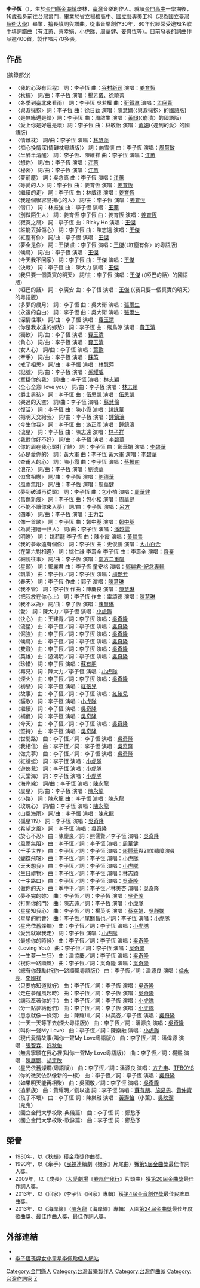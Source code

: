 {{blpunsourced|time=2019-11-02}}
{{藝人
| name = 李子恆
| type = 作曲人
|image=  
|occupation= 曲詞作家
|years_active= 1980年至今
|birth_name=
| other_names = 
|birth_date= {{birth year and age|1957}}
|birth_place= {{ROC|福建省}}[[金門縣|金門縣]]
|death_date= 
|death_place= 
| nationality =  {{ROC}}
| spouse =
|母校= 
*[[桃園市立楊梅高級中等學校|省立楊梅高中]]畢業
*[[國立臺灣藝術大學|國立藝術專科學校]]美工科畢業
| award = 
| imdb = 01540107
}}

'''李子恆'''（{{bd|1957年||||L李}}），生於[[金門縣|金門縣]][[金湖鎮|金湖鎮]]瓊林，[[臺灣|臺灣]]音樂創作人。就讀[[金門高中|金門高中]]一學期後，16歲孤身前往台灣奮鬥，畢業於[[桃園市立楊梅高級中等學校|省立楊梅高中]]、[[國立臺灣藝術大學|國立藝專]]美工科（現為[[國立臺灣藝術大學|國立臺灣藝術大學]]）畢業，擅長填詞與譜曲。從事音樂創作30年，80年代經常受邀知名歌手填詞譜曲（有[[江蕙|江蕙]]、[[蔡幸娟|蔡幸娟]]、[[小虎隊|小虎隊]]、[[周華健|周華健]]、[[姜育恆|姜育恆]]等）。目前發表的詞曲作品逾400首，製作唱片70多張。

==作品== 
(摘錄部分)
*〈我的心沒有回程〉 詞：李子恆 曲：[[谷村新司|谷村新司]] 演唱：[[姜育恆|姜育恆]]
*〈秋蟬〉 詞/曲：李子恆 演唱：[[楊芳儀|楊芳儀]]、[[徐曉菁|徐曉菁]]
*〈冬季到臺北來看雨〉 詞：李子恆 吳若權 曲：[[靳鐵章|靳鐵章]] 演唱：[[孟庭葦|孟庭葦]]
*〈與淚擁抱〉詞：李子恆 曲：徐日勤 演唱：[[陳慧嫻|陳慧嫻]](〈與淚擁抱〉的國語版)
*〈是無緣還是錯〉詞：李子恆 曲：周啟生 演唱：[[黃翊_(香港)|黃翊]](〈崩潰〉的國語版)
*〈愛上你是好還是壞〉詞：李子恆 曲：林敏怡 演唱：[[黃翊_(香港)|黃翊]](〈遲到的愛〉的國語版)
*〈情難枕〉 詞/曲：李子恆 演唱：[[林慧萍|林慧萍]]
*〈痴心換情深(情難枕粵語版)〉 詞：向雪懷 曲：李子恆 演唱：[[周慧敏|周慧敏]]
*〈半醉半清醒〉 詞：李子恆、陳維祥 曲：李子恆 演唱：[[江蕙|江蕙]]
*〈想你〉 詞/曲：李子恆 演唱：[[江蕙|江蕙]]
*〈秘密〉 詞/曲：李子恆 演唱：[[江蕙|江蕙]]
*〈夢前塵〉 詞：吳念真 曲：李子恆 演唱：[[江蕙|江蕙]]
*〈等愛的人〉詞：李子恆 曲：姜育恆 演唱：[[姜育恆|姜育恆]]
*〈繼續的走〉 詞：李子恆 曲：林威德 演唱：[[姜育恆|姜育恆]]
*〈我是個很容易掏心的人〉 詞/曲：李子恆 演唱：[[姜育恆|姜育恆]]
*〈借口〉 詞：林振強 曲：李子恆 演唱：[[王菲|王菲]]
*〈別做陌生人〉 詞：姜育恆 李子恆 曲：姜育恆 演唱：[[姜育恆|姜育恆]]
*〈寂寞之鴿〉 詞：李子恆 曲：Ricky Ho 演唱：[[王傑_(歌手)|王傑]]
*〈誰能丟掉傷心〉 詞：李子恆 曲：陳志遠 演唱：[[王傑_(歌手)|王傑]]
*〈紅塵有你〉 詞/曲：李子恆 演唱：[[王傑_(歌手)|王傑]]
*〈夢全是你〉 詞：王傑 曲：李子恆 演唱：[[王傑_(歌手)|王傑]](〈紅塵有你〉的粵語版)
*〈候鳥〉 詞/曲：李子恆 演唱：[[王傑_(歌手)|王傑]]
*〈今天我不回家〉 詞：李子恆 曲：王傑 演唱：[[王傑_(歌手)|王傑]]
*〈決戰〉 詞：李子恆 曲：陳大力 演唱：[[王傑_(歌手)|王傑]]
*〈我只要一個真實的明天〉 詞/曲：李子恆 演唱：[[王傑_(歌手)|王傑]] (〈啞巴的話〉的國語版)
*〈啞巴的話〉 詞：李廣安 曲：李子恆 演唱：[[王傑_(歌手)|王傑]] (〈我只要一個真實的明天〉的粵語版）
*〈多夢的歲月〉 詞：李子恆 曲：吳大衛 演唱：[[張雨生|張雨生]]
*〈永遠的自由〉 詞：李子恆 曲：吳大衛 演唱：[[張雨生|張雨生]]
*〈深情往事〉 詞/曲：李子恆 演唱：[[費玉清|費玉清]]
*〈你是我永遠的鄉愁〉 詞：李子恆 曲：飛鳥涼 演唱：[[費玉清|費玉清]]
*〈獨飲〉 詞/曲：李子恆 演唱：[[費玉清|費玉清]]
*〈負心〉 詞/曲：李子恆 演唱：[[費玉清|費玉清]]
*〈女人心〉 詞/曲：李子恆 演唱：[[葉歡|葉歡]]
*〈牽手〉 詞/曲：李子恆 演唱：[[蘇芮|蘇芮]]
*〈戒了相思〉 詞/曲：李子恆 演唱：[[林慧萍|林慧萍]]
*〈記號〉 詞/曲：李子恆 演唱：[[孫耀威|孫耀威]]
*〈牽掛你的我〉 詞/曲：李子恆 演唱：[[林志穎|林志穎]]
*〈全心全意I love you〉 詞/曲：李子恆 演唱：[[林志穎|林志穎]]
*〈爵士男孩〉 詞：李子恆 曲：伍思凱 演唱：[[伍思凱|伍思凱]]
*〈哭過的天空〉 詞/曲：李子恆 演唱：[[蘇慧倫|蘇慧倫]]
*〈復活〉 詞：李子恆 曲：陳小霞 演唱：[[趙詠華|趙詠華]]
*〈把明天交給我〉 詞/曲：李子恆 演唱：[[鍾鎮濤|鍾鎮濤]]
*〈今生你我〉 詞：李子恆 曲：游正彥 演唱：[[鍾鎮濤|鍾鎮濤]]
*〈流星〉 詞：李子恆 曲：陳志遠 演唱：[[林子祥|林子祥]]
*〈我對你好不好〉 詞/曲：李子恆 演唱：[[李碧華|李碧華]]
*〈你的眉在我心頭打了結〉 詞：李子恆 曲：鄭華娟 演唱：[[李碧華|李碧華]]
*〈心是愛你的〉 詞：黃大軍 曲：李子恆 黃大軍 演唱：[[李碧華|李碧華]]
*〈查甫人的心〉 詞：陳小霞 曲：李子恆 演唱：[[蔡振南|蔡振南]]
*〈浪花〉 詞/曲：李子恆 演唱：[[劉德華|劉德華]]
*〈似曾相戀〉 詞/曲：李子恆 演唱：[[劉德華|劉德華]]
*〈風雨無阻〉 詞/曲：李子恆 演唱：[[周華健|周華健]]
*〈夢到破滅再從頭〉 詞：李子恆 曲：包小柏 演唱：[[周華健|周華健]]
*〈舊傷新痕〉 詞：李子恆 曲：包小松 演唱：[[周華健|周華健]]
*〈不能不讓你來入夢〉 詞/曲：李子恆 演唱：[[呂方|呂方]]
*〈四季〉 詞/曲：李子恆 演唱：[[王力宏|王力宏]]
*〈像一首歌〉 詞：李子恆 曲：鄭中基 演唱：[[鄭中基|鄭中基]]
*〈為愛拖磨一世人〉 詞/曲：李子恆 演唱：[[潘越雲|潘越雲]]
*〈明瞭〉 詞： 姚若龍 李子恆 曲：陳小霞 演唱：[[黃鶯鶯|黃鶯鶯]]
*〈我的夢永遠有個你〉 詞：李子恆 曲：史俊鵬 演唱：[[大小百合|大小百合]]
*〈在第六對相遇〉 詞：姚仁祿 李壽全 李子恆 曲：李壽全 演唱：[[齊秦|齊秦]]
*〈細說往事〉 詞/曲：李子恆 演唱：[[南方二重唱|南方二重唱]]
*〈星願〉 詞：鄧麗君 曲：李子恆 童安格 演唱：[[鄧麗君-紀念專輯|鄧麗君-紀念專輯]]
*〈飄零〉 曲：李子恆／詞：李子恆 演唱：[[梅艷芳|梅艷芳]]
*〈春天〉 詞：李子恆 作曲：郭子 演唱：[[陳慧琳|陳慧琳]]
*〈我不管〉 詞：李子恆 作曲：陳慶良 演唱：[[陳慧琳|陳慧琳]]
*〈把我放在你心上〉 詞：李子恆 作曲：雷頌德 演唱：[[陳慧琳|陳慧琳]]
*〈我不以為〉 詞/曲：李子恆 演唱：[[陳慧琳|陳慧琳]]
*〈愛〉 詞：陳大力／李子恆 演唱：[[小虎隊|小虎隊]]
*〈決心〉 曲：王建青／詞：李子恆 演唱：[[吳奇隆|吳奇隆]]
*〈流星〉 曲：李子恆／詞：李子恆 演唱：[[吳奇隆|吳奇隆]]
*〈倔強〉 曲：李子恆／詞：李子恆 演唱：[[吳奇隆|吳奇隆]]
*〈候鳥〉 曲：李子恆／詞：李子恆 演唱：[[吳奇隆|吳奇隆]] 
*〈雙飛〉 曲：李子恆／詞：李子恆 演唱：[[吳奇隆|吳奇隆]] 
*〈英雄〉 曲：游鴻明／詞：李子恆 演唱：[[吳奇隆|吳奇隆]]
*〈珍惜〉 詞：李子恆 演唱：[[蘇有朋|蘇有朋]] 
*〈再見〉 詞：陳大力／李子恆 演唱：[[小虎隊|小虎隊]]
*〈煙火〉 曲：李子恆／詞：李子恆 演唱：[[吳奇隆|吳奇隆]] 
*〈初戀〉 詞：李子恆 演唱：[[紅孩兒_(團體)|紅孩兒]]
*〈故事〉 曲：李子恆／詞：李子恆 演唱：[[紅孩兒_(團體)|紅孩兒]]
*〈驪歌〉 詞：李子恆 演唱：[[小虎隊|小虎隊]]
*〈繼續〉 詞：李子恆 演唱：[[吳奇隆|吳奇隆]]
*〈補償〉 詞：李子恆 演唱：[[吳奇隆|吳奇隆]]
*〈今天〉 曲：李子恆／詞：李子恆 演唱：[[吳奇隆|吳奇隆]]
*〈堅持〉 曲：李子恆 演唱：[[吳奇隆|吳奇隆]]
*〈世間路〉 曲：李子恆／詞：李子恆 演唱：[[吳奇隆|吳奇隆]]
*〈我相信〉 曲：李子恆／詞：李子恆 演唱：[[吳奇隆|吳奇隆]]
*〈做完夢〉 曲：李子恆／詞：李子恆 演唱：[[吳奇隆|吳奇隆]]
*〈紅蜻蜓〉 詞：李子恆 演唱：[[小虎隊|小虎隊]]
*〈遊俠兒〉 詞：李子恆 演唱：[[小虎隊|小虎隊]]
*〈天堂海〉 詞：李子恆 演唱：[[小虎隊|小虎隊]]
*〈海岸線〉 詞/曲：李子恆 演唱：[[陳永龍_(歌手)|陳永龍]]
*〈晨星〉 詞/曲：李子恆 演唱：[[陳永龍_(歌手)|陳永龍]]
*〈小路〉 詞：陳永龍 曲：李子恆 演唱：[[陳永龍_(歌手)|陳永龍]]
*〈玫瑰心〉 詞/曲：李子恆 演唱：[[陳永龍_(歌手)|陳永龍]]
*〈山風海雨〉 詞/曲：李子恆 演唱：[[陳永龍_(歌手)|陳永龍]]
*〈孤星119〉 詞：李子恆 演唱：[[吳奇隆|吳奇隆]]
*〈希望之風〉 詞：李子恆 演唱：[[吳奇隆|吳奇隆]]
*〈於心不忍〉 曲：陳慶良／詞：熊儒賢／李子恆 演唱：[[吳奇隆|吳奇隆]]
*〈風雨無阻〉 曲：李子恆／詞：李子恆 演唱：[[周華健|周華健]]
*〈千手世界〉 曲：李子恆／詞：李子恆 演唱：[[邰麗華|邰麗華]]與21位聽障演員
*〈蝴蝶飛呀〉 曲：李子恆／詞：李子恆 演唱：[[小虎隊|小虎隊]]
*〈天天想我〉 曲：李子恆／詞：李子恆 演唱：[[小虎隊|小虎隊]]
*〈生日禮物〉 曲：李子恆／詞：李子恆 演唱：[[林志穎|林志穎]]
*〈十字路口〉 曲：李子恆／詞：李子恆 演唱：[[吳奇隆|吳奇隆]]
*〈做你的天〉 曲：季中平／詞：李子恆／林美杏 演唱：[[吳奇隆|吳奇隆]]
*〈夢不完的妳〉 曲：李子恆／詞：李子恆 演唱：[[吳奇隆|吳奇隆]]
*〈打開你的門〉 曲：陳志遠／詞：李子恆 演唱：[[小虎隊|小虎隊]]
*〈星星知我心〉 曲：李子恆／詞：楊英明 演唱：[[蔡幸娟|蔡幸娟]]、[[吳靜嫻|吳靜嫻]]
*〈星星的約會〉 曲：李子恆／尾關昌也／詞：李子恆 演唱：[[小虎隊|小虎隊]]
*〈星光依舊燦爛〉 曲：李子恆／詞：李子恆 演唱：[[小虎隊|小虎隊]]
*〈愛我就跟我走〉 詞：李子恆 演唱：[[小虎隊|小虎隊]]
*〈最想你的時候〉 曲：李子恆／詞：李子恆 演唱：[[吳奇隆|吳奇隆]]
*〈Loving You〉 曲：李子恆／詞：李子恆 演唱：[[吳奇隆|吳奇隆]]
*〈一生夢一生狂〉 曲：潘協慶／詞：李子恆 演唱：[[吳奇隆|吳奇隆]]
*〈祝你一路順風〉 曲：李子恆／詞：吳奇隆 演唱：[[吳奇隆|吳奇隆]]
*〈總有你鼓勵(祝你一路順風粵語版)〉 曲：李子恆／詞：潘源良 演唱：[[倫永亮|倫永亮]]、[[李國祥|李國祥]]
*〈只要妳知道就好〉 曲：李子恆／詞：李子恆 演唱：[[吳奇隆|吳奇隆]]
*〈走在夢醒風起時〉 曲：李子恆／詞：李子恆 演唱：[[吳奇隆|吳奇隆]]
*〈讓我牽著你的手〉 曲：李子恆／詞：李子恆 演唱：[[小虎隊|小虎隊]]
*〈分一點夢給他們〉 曲：李子恆／詞：李子恆 演唱：[[小虎隊|小虎隊]]
*〈思念就像一條河〉 曲：陳耀川／詞：林美杏／李子恆 演唱：[[吳奇隆|吳奇隆]]
*〈一天一天等下去(煙火粵語版)〉 曲：李子恆／詞：潘源良 演唱：[[吳奇隆|吳奇隆]]
*〈叫你一聲My Love〉 曲：李子恆／詞：陳樂融 演唱：[[小虎隊|小虎隊]]
*〈現代愛情故事(叫你一聲My Love粵語版)〉 曲：李子恆／詞：潘偉源 演唱：[[張智霖|張智霖]]、[[許秋怡|許秋怡]]
*〈無言寧願在我心裡(叫你一聲My Love粵語版)〉 曲：李子恆／詞：楊熙 演唱：[[陳展鵬|陳展鵬]]、[[胡定欣|胡定欣]]
*〈星光依舊燦爛(粵語版)〉 曲：李子恆／詞：潘源良 演唱：[[方力申|方力申]]、[[TFBOYS|TFBOYS]]
*〈你的微笑依然像新的一樣〉 曲：李子恆／詞：李子恆 演唱：[[吳奇隆|吳奇隆]]
*〈如果明天能再相聚〉 曲：吳國敬／詞：李子恆 演唱：[[吳奇隆|吳奇隆]]
*〈追夢族〉 曲：黃耀明／劉以達 詞：李子恆 演唱：[[蘇有朋|蘇有朋]]、[[施易男|施易男]]、[[黃仲齊|黃仲齊]]
*〈孩子不壞〉 曲：李子恆 詞：陳樂融 演唱：[[黃瀞怡|黃瀞怡]]（小薰）、[[吳映潔|吳映潔]]（鬼鬼）
*〈國立金門大學校歌-典儀篇〉 曲：李子恆 詞：鄭愁予
*〈國立金門大學校歌-歌詠篇〉 曲：李子恆 詞：鄭愁予

==榮譽==
*1980年，以《秋蟬》獲[[金鼎獎|金鼎獎]]作曲獎。
*1993年，以《牽手》（[[民視|民視]]連續劇《娘家》片尾曲）獲[[第5屆金曲獎|第5屆金曲獎]]最佳作詞人獎。
*2009年，以《成長》（[[大愛劇場|大愛劇場]]《[[春風伴我行|春風伴我行]]》片頭曲）獲[[第20屆金曲獎|第20屆金曲獎]]最佳作詞人獎。
*2013年，以《回家》（李子恆《回家》專輯）獲[[第4屆金音創作獎|第4屆金音創作獎]]最佳民謠單曲獎。
*2013年，以《海岸線》（[[陳永龍_(歌手)|陳永龍]]《海岸線》專輯）入圍[[第24屆金曲獎|第24屆金曲獎]]最佳年度歌曲獎、最佳作曲人獎、最佳作詞人獎。

==外部連結==
*{{imdb name|1540107}}
*[http://www.im.tv/myvlog/389736   李子恆孫姪女小童星李佩玲個人網站] {{Wayback|url=http://www.im.tv/myvlog/389736 |date=20090407044245 }}

{{Golden-Melody-Lyricist}}
{{DEFAULTSORT:Li ziheng}}
[[Category:金門縣人|Category:金門縣人]]
[[Category:台灣音樂製作人|Category:台灣音樂製作人]]
[[Category:台灣作曲家|Category:台灣作曲家]]
[[Category:台灣作詞家|Category:台灣作詞家]]
[[Category:李姓|Z]]